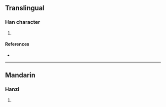 {{character info/new}}
==Translingual==

===Han character===
{{Han char|rn=96|rad=玉|as=03|sn=7|four=11110|canj=MGM|ids=⿰𤣩工}}

# {{defn|Han|sort=玉03}}

====References====
* {{Han ref|kx=0727.120|dkj=20837|dj=1139.100|hdz=21102.030|uh=7392|ud=29586|bh=CB6C|bd=52076}}

----

==Mandarin==

===Hanzi===
{{cmn-hanzi|pin=[[hóng]] ([[hong2]])|wg=hung<sup>2</sup>}}

# {{defn|lang=cmn|sort=玉03}}